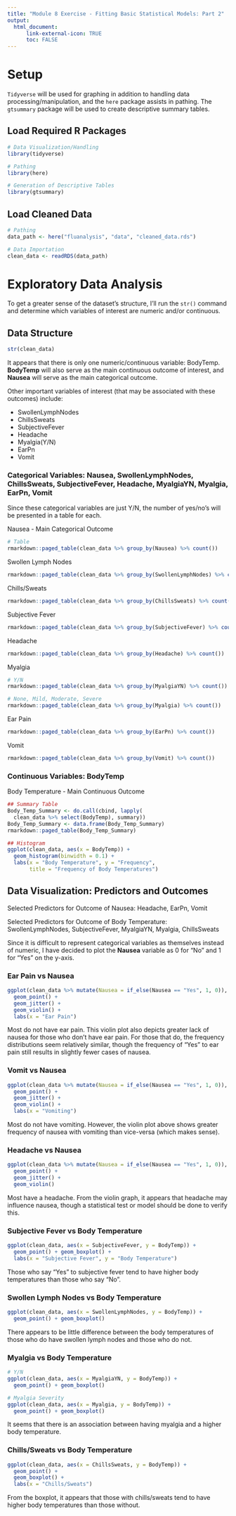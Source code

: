 ```yaml
---
title: "Module 8 Exercise - Fitting Basic Statistical Models: Part 2"
output: 
  html_document:
      link-external-icon: TRUE
      toc: FALSE
---
```


# Setup

`Tidyverse` will be used for graphing in addition to handling data processing/manipulation, and the `here` package assists in pathing. The `gtsummary` package will be used to create descriptive summary tables.

## Load Required R Packages

```r
# Data Visualization/Handling
library(tidyverse)

# Pathing
library(here)

# Generation of Descriptive Tables
library(gtsummary)
```

## Load Cleaned Data

```r
# Pathing
data_path <- here("fluanalysis", "data", "cleaned_data.rds")

# Data Importation
clean_data <- readRDS(data_path)
```

# Exploratory Data Analysis

To get a greater sense of the dataset's structure, I'll run the `str()` command and determine which variables of interest are numeric and/or continuous.

## Data Structure

```r
str(clean_data)
```

It appears that there is only one numeric/continuous variable: BodyTemp. **BodyTemp** will also serve as the main continuous outcome of interest, and **Nausea** will serve as the main categorical outcome.

Other important variables of interest (that may be associated with these outcomes) include:

-   SwollenLymphNodes
-   ChillsSweats
-   SubjectiveFever
-   Headache
-   Myalgia(Y/N)
-   EarPn
-   Vomit

### Categorical Variables: Nausea, SwollenLymphNodes, ChillsSweats, SubjectiveFever, Headache, MyalgiaYN, Myalgia, EarPn, Vomit

Since these categorical variables are just Y/N, the number of yes/no's will be presented in a table for each.

Nausea - Main Categorical Outcome
```r
# Table
rmarkdown::paged_table(clean_data %>% group_by(Nausea) %>% count())
```

Swollen Lymph Nodes
```r
rmarkdown::paged_table(clean_data %>% group_by(SwollenLymphNodes) %>% count())
```

Chills/Sweats
```r
rmarkdown::paged_table(clean_data %>% group_by(ChillsSweats) %>% count())
```

Subjective Fever
```r
rmarkdown::paged_table(clean_data %>% group_by(SubjectiveFever) %>% count())
```

Headache
```r
rmarkdown::paged_table(clean_data %>% group_by(Headache) %>% count())
```

Myalgia
```r
# Y/N
rmarkdown::paged_table(clean_data %>% group_by(MyalgiaYN) %>% count())

# None, Mild, Moderate, Severe
rmarkdown::paged_table(clean_data %>% group_by(Myalgia) %>% count())
```

Ear Pain
```r
rmarkdown::paged_table(clean_data %>% group_by(EarPn) %>% count())
```

Vomit
```r
rmarkdown::paged_table(clean_data %>% group_by(Vomit) %>% count())
```

### Continuous Variables: BodyTemp

Body Temperature - Main Continuous Outcome
```r
## Summary Table
Body_Temp_Summary <- do.call(cbind, lapply(
  clean_data %>% select(BodyTemp), summary))
Body_Temp_Summary <- data.frame(Body_Temp_Summary)
rmarkdown::paged_table(Body_Temp_Summary)

## Histogram
ggplot(clean_data, aes(x = BodyTemp)) + 
  geom_histogram(binwidth = 0.1) +
  labs(x = "Body Temperature", y = "Frequency", 
       title = "Frequency of Body Temperatures")
```

## Data Visualization: Predictors and Outcomes

Selected Predictors for Outcome of Nausea: Headache, EarPn, Vomit 

Selected Predictors for Outcome of Body Temperature: SwollenLymphNodes, SubjectiveFever, MyalgiaYN, Myalgia, ChillsSweats

Since it is difficult to represent categorical variables as themselves instead of numeric, I have decided to plot the **Nausea** variable as 0 for "No" and 1 for "Yes" on the y-axis.

### Ear Pain vs Nausea
```r
ggplot(clean_data %>% mutate(Nausea = if_else(Nausea == "Yes", 1, 0)), aes(x = EarPn, y = Nausea)) +
  geom_point() +
  geom_jitter() +
  geom_violin() +
  labs(x = "Ear Pain")
```

Most do not have ear pain. This violin plot also depicts greater lack of nausea for those who don't have ear pain. For those that do, the frequency distributions seem relatively similar, though the frequency of "Yes" to ear pain still results in slightly fewer cases of nausea.

### Vomit vs Nausea
```r
ggplot(clean_data %>% mutate(Nausea = if_else(Nausea == "Yes", 1, 0)), aes(x = Vomit, y = Nausea)) + 
  geom_point() + 
  geom_jitter() +
  geom_violin() +
  labs(x = "Vomiting")
```

Most do not have vomiting. However, the violin plot above shows greater frequency of nausea with vomiting than vice-versa (which makes sense).

### Headache vs Nausea
```r
ggplot(clean_data %>% mutate(Nausea = if_else(Nausea == "Yes", 1, 0)), aes(x = Headache, y = Nausea)) + 
  geom_point() + 
  geom_jitter() +
  geom_violin()
```

Most have a headache. From the violin graph, it appears that headache may influence nausea, though a statistical test or model should be done to verify this.

### Subjective Fever vs Body Temperature
```r
ggplot(clean_data, aes(x = SubjectiveFever, y = BodyTemp)) +
  geom_point() + geom_boxplot() +
  labs(x = "Subjective Fever", y = "Body Temperature")
```

Those who say "Yes" to subjective fever tend to have higher body temperatures than those who say "No".

### Swollen Lymph Nodes vs Body Temperature
```r
ggplot(clean_data, aes(x = SwollenLymphNodes, y = BodyTemp)) +
  geom_point() + geom_boxplot()
```

There appears to be little difference between the body temperatures of those who do have swollen lymph nodes and those who do not.

### Myalgia vs Body Temperature
```r
# Y/N
ggplot(clean_data, aes(x = MyalgiaYN, y = BodyTemp)) +
  geom_point() + geom_boxplot()

# Myalgia Severity
ggplot(clean_data, aes(x = Myalgia, y = BodyTemp)) +
  geom_point() + geom_boxplot()
```
It seems that there is an association between having myalgia and a higher body temperature.

### Chills/Sweats vs Body Temperature
```r
ggplot(clean_data, aes(x = ChillsSweats, y = BodyTemp)) +
  geom_point() + 
  geom_boxplot() +
  labs(x = "Chills/Sweats")
```
From the boxplot, it appears that those with chills/sweats tend to have higher body temperatures than those without.
